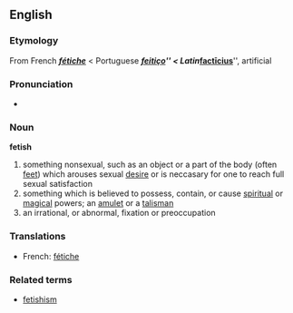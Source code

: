 ==English==
{{wikipedia}}
=== Etymology ===
From French '''''[[fétiche]]''''' < Portuguese '''''[[feitiço]]''''' < Latin '''''[[factīcius]]''''', artificial

=== Pronunciation ===
*{{AHD|/fĕt'ĭsh/}}

=== Noun === 
'''fetish'''
#something nonsexual, such as an object or a part of the body (often [[feet]]) which arouses sexual [[desire]] or is neccasary for one to reach full sexual satisfaction
#something which is believed to possess, contain, or cause [[spiritual]] or [[magical]] powers; an [[amulet]] or a [[talisman]]
#an irrational, or abnormal, fixation or preoccupation

=== Translations ===
*French: [[fétiche]]

=== Related terms ===
*[[fetishism]]